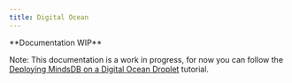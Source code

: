 ```yaml
---
title: Digital Ocean
---
```


<Warning> 
**Documentation WIP**

Note: This documentation is a work in progress, for now you can follow the 
[Deploying MindsDB on a Digital Ocean Droplet](https://dev.to/heyrutam/deploying-mindsdb-on-a-digital-ocean-droplet-31ed)
tutorial.

</Warning>
